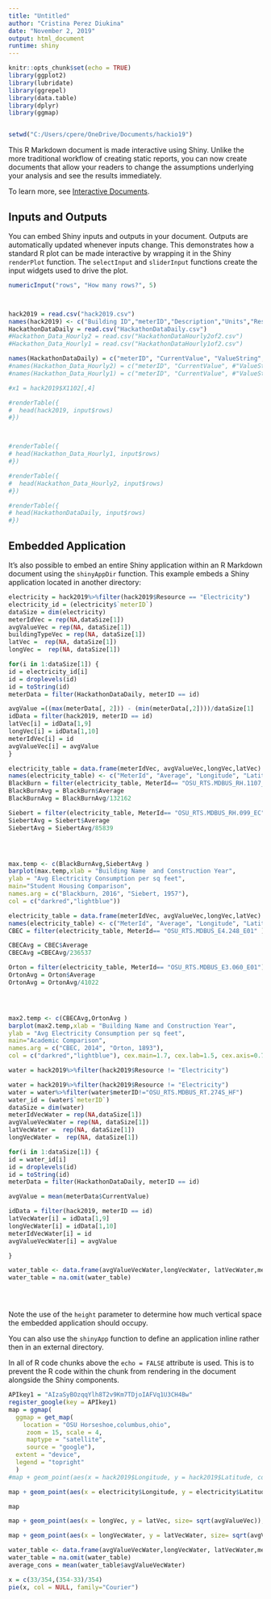 ---
title: "Untitled"
author: "Cristina Perez Diukina"
date: "November 2, 2019"
output: html_document
runtime: shiny
---

```{r setup, include=FALSE}
knitr::opts_chunk$set(echo = TRUE)
library(ggplot2)
library(lubridate)
library(ggrepel)
library(data.table)
library(dplyr)
library(ggmap)


setwd("C:/Users/cpere/OneDrive/Documents/hackio19")
```

This R Markdown document is made interactive using Shiny. Unlike the more traditional workflow of creating static reports, you can now create documents that allow your readers to change the assumptions underlying your analysis and see the results immediately. 

To learn more, see [Interactive Documents](http://rmarkdown.rstudio.com/authoring_shiny.html).

## Inputs and Outputs

You can embed Shiny inputs and outputs in your document. Outputs are automatically updated whenever inputs change.  This demonstrates how a standard R plot can be made interactive by wrapping it in the Shiny `renderPlot` function. The `selectInput` and `sliderInput` functions create the input widgets used to drive the plot.

```{r eruptions, echo=FALSE}
numericInput("rows", "How many rows?", 5)



hack2019 = read.csv("hack2019.csv")
names(hack2019) <- c("Building ID","meterID","Description","Units","Resource","Building Name","GrossSquarefeet","Build Date","Latitude","Longitude","Campus","Ognanization","LocationType","Steam Source ID","ChilledWSID","HotWTSID","ActivationDate")
HackathonDataDaily = read.csv("HackathonDataDaily.csv")
#Hackathon_Data_Hourly2 = read.csv("HackathonDataHourly2of2.csv")
#Hackathon_Data_Hourly1 = read.csv("HackathonDataHourly1of2.csv")

names(HackathonDataDaily) = c("meterID", "CurrentValue", "ValueString","Time","BuildingName","Units","Status","StatusCode")
#names(Hackathon_Data_Hourly2) = c("meterID", "CurrentValue", #"ValueString","Time","BuildingName","Units","Status","StatusCode")
#names(Hackathon_Data_Hourly1) = c("meterID", "CurrentValue", #"ValueString","Time","BuildingName","Units","Status","StatusCode")

#x1 = hack2019$X1102[,4]

#renderTable({
#  head(hack2019, input$rows)
#})



#renderTable({
# head(Hackathon_Data_Hourly1, input$rows)
#})

#renderTable({
#  head(Hackathon_Data_Hourly2, input$rows)
#})

#renderTable({
# head(HackathonDataDaily, input$rows)
#})


```

## Embedded Application

It's also possible to embed an entire Shiny application within an R Markdown document using the `shinyAppDir` function. This example embeds a Shiny application located in another directory:

```{r tabsets, echo=FALSE}
electricity = hack2019%>%filter(hack2019$Resource == "Electricity")
electricity_id = (electricity$`meterID`)
dataSize = dim(electricity)
meterIdVec = rep(NA,dataSize[1])
avgValueVec = rep(NA, dataSize[1])
buildingTypeVec = rep(NA, dataSize[1])
latVec =  rep(NA, dataSize[1])
longVec =  rep(NA, dataSize[1])

for(i in 1:dataSize[1]) {
id = electricity_id[i]
id = droplevels(id)
id = toString(id)
meterData = filter(HackathonDataDaily, meterID == id)

avgValue =((max(meterData[, 2])) - (min(meterData[,2])))/dataSize[1]
idData = filter(hack2019, meterID == id)
latVec[i] = idData[1,9]
longVec[i] = idData[1,10]
meterIdVec[i] = id
avgValueVec[i] = avgValue
}


```

```{r, echo=FALSE}
electricity_table = data.frame(meterIdVec, avgValueVec,longVec,latVec)
names(electricity_table) <- c("MeterId", "Average", "Longitude", "Latitude")
BlackBurn = filter(electricity_table, MeterId== "OSU_RTS.MDBUS_RH.1107_EC" )
BlackBurnAvg = BlackBurn$Average
BlackBurnAvg = BlackBurnAvg/132162

Siebert = filter(electricity_table, MeterId== "OSU_RTS.MDBUS_RH.099_EC" )
SiebertAvg = Siebert$Average
SiebertAvg = SiebertAvg/85839





```

```{r, echo=FALSE}
max.temp <- c(BlackBurnAvg,SiebertAvg )
barplot(max.temp,xlab = "Building Name  and Construction Year",
ylab = "Avg Electricity Consumption per sq feet",
main="Student Housing Comparison",
names.arg = c("Blackburn, 2016", "Siebert, 1957"),
col = c("darkred","lightblue"))
```

```{r, echo=FALSE}
electricity_table = data.frame(meterIdVec, avgValueVec,longVec,latVec)
names(electricity_table) <- c("MeterId", "Average", "Longitude", "Latitude")
CBEC = filter(electricity_table, MeterId== "OSU_RTS.MDBUS_E4.248_E01" )

CBECAvg = CBEC$Average
CBECAvg =CBECAvg/236537

Orton = filter(electricity_table, MeterId== "OSU_RTS.MDBUS_E3.060_E01")
OrtonAvg = Orton$Average
OrtonAvg = OrtonAvg/41022





```

```{r, echo=FALSE}
max2.temp <- c(CBECAvg,OrtonAvg )
barplot(max2.temp,xlab = "Building Name and Construction Year",
ylab = "Avg Electricity Consumption per sq feet",
main="Academic Comparison",
names.arg = c("CBEC, 2014", "Orton, 1893"),
col = c("darkred","lightblue"), cex.main=1.7, cex.lab=1.5, cex.axis=0.75)
```

```{r, echo=FALSE}
water = hack2019%>%filter(hack2019$Resource != "Electricity")
```







```{r, echo=FALSE}
water = hack2019%>%filter(hack2019$Resource != "Electricity")
water = water%>%filter(water$meterID!="OSU_RTS.MDBUS_RT.274S_HF")
water_id = (water$`meterID`)
dataSize = dim(water)
meterIdVecWater = rep(NA,dataSize[1])
avgValueVecWater = rep(NA, dataSize[1])
latVecWater =  rep(NA, dataSize[1])
longVecWater =  rep(NA, dataSize[1])

for(i in 1:dataSize[1]) {
id = water_id[i]
id = droplevels(id)
id = toString(id)
meterData = filter(HackathonDataDaily, meterID == id)

avgValue = mean(meterData$CurrentValue)

idData = filter(hack2019, meterID == id)
latVecWater[i] = idData[1,9]
longVecWater[i] = idData[1,10]
meterIdVecWater[i] = id
avgValueVecWater[i] = avgValue

}

water_table <- data.frame(avgValueVecWater,longVecWater, latVecWater,meterIdVecWater)
water_table = na.omit(water_table)





```




Note the use of the `height` parameter to determine how much vertical space the embedded application should occupy.

You can also use the `shinyApp` function to define an application inline rather then in an external directory.

In all of R code chunks above the `echo = FALSE` attribute is used. This is to prevent the R code within the chunk from rendering in the document alongside the Shiny components.


```{r, echo=FALSE}

APIkey1 = "AIzaSyBOzqqYlh8T2v9Km7TDjoIAFVq1U3CH4Bw"
register_google(key = APIkey1)
map = ggmap(
  ggmap = get_map(
    location = "OSU Horseshoe,columbus,ohio",
     zoom = 15, scale = 4,
     maptype = "satellite",
     source = "google"),
  extent = "device",
  legend = "topright"
  )
#map + geom_point(aes(x = hack2019$Longitude, y = hack2019$Latitude, colors = hack2019$Resource), data = hack2019, alpha = .5, color="blue")+scale_size(range=c(1,20))

map + geom_point(aes(x = electricity$Longitude, y = electricity$Latitude, colors = electricity$Resource), data = electricity, alpha = .5, color="yellow")+scale_size(range=c(1,20))
```

```{r}
map
```



```{r, echo=FALSE}
map + geom_point(aes(x = longVec, y = latVec, size= sqrt(avgValueVec)), data = electricity, alpha = .5, color="yellow")+scale_size(range=c(1,15)) + theme(legend.position = "none")
```

```{r, echo=FALSE}
map + geom_point(aes(x = longVecWater, y = latVecWater, size= sqrt(avgValueVecWater)), data = water, alpha = .5, color="red")+scale_size(range=c(1,19)) + theme(legend.position = "none")
```

```{r,echo=FALSE}
water_table <- data.frame(avgValueVecWater,longVecWater, latVecWater,meterIdVecWater)
water_table = na.omit(water_table)
average_cons = mean(water_table$avgValueVecWater)


```


```{r}
x = c(33/354,(354-33)/354)
pie(x, col = NULL, family="Courier")
```


